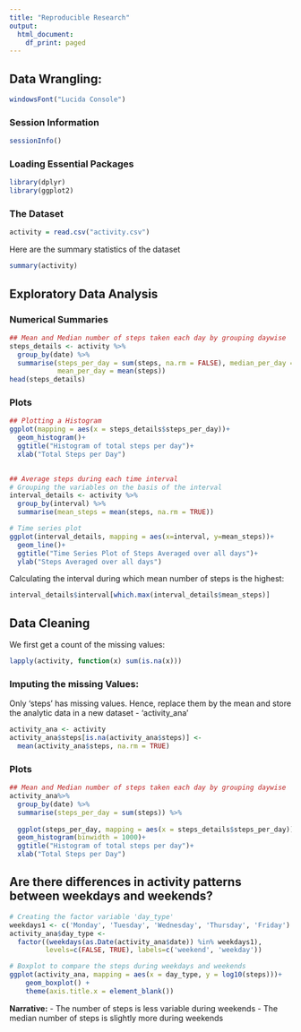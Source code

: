 ```yaml
---
title: "Reproducible Research"
output:
  html_document:
    df_print: paged
---
```

## Data Wrangling:
```r
windowsFont("Lucida Console")
```

### Session Information
```r
sessionInfo()
```

### Loading Essential Packages
```r
library(dplyr)
library(ggplot2)
```

### The Dataset
```r
activity = read.csv("activity.csv")
```
Here are the summary statistics of the dataset
```r
summary(activity)
```

## Exploratory Data Analysis
### Numerical Summaries
```r
## Mean and Median number of steps taken each day by grouping daywise
steps_details <- activity %>%
  group_by(date) %>%
  summarise(steps_per_day = sum(steps, na.rm = FALSE), median_per_day = median(steps),
            mean_per_day = mean(steps))
head(steps_details)
```

### Plots
```r
## Plotting a Histogram
ggplot(mapping = aes(x = steps_details$steps_per_day))+
  geom_histogram()+ 
  ggtitle("Histogram of total steps per day")+
  xlab("Total Steps per Day") 
  
```

```r
## Average steps during each time interval
# Grouping the variables on the basis of the interval
interval_details <- activity %>%
  group_by(interval) %>%
  summarise(mean_steps = mean(steps, na.rm = TRUE))

# Time series plot
ggplot(interval_details, mapping = aes(x=interval, y=mean_steps))+
  geom_line()+
  ggtitle("Time Series Plot of Steps Averaged over all days")+
  ylab("Steps Averaged over all days")
```

Calculating the interval during which mean number of steps is the highest: 
```r
interval_details$interval[which.max(interval_details$mean_steps)]
```

## Data Cleaning 

We first get a count of the missing values:
```r
lapply(activity, function(x) sum(is.na(x)))
```

### Imputing the missing Values:
Only 'steps' has missing values. Hence, replace them by the mean and store the analytic data in a new dataset - 'activity_ana'

```r
activity_ana <- activity
activity_ana$steps[is.na(activity_ana$steps)] <- 
  mean(activity_ana$steps, na.rm = TRUE)
```

### Plots
```r
## Mean and Median number of steps taken each day by grouping daywise
activity_ana%>%
  group_by(date) %>%
  summarise(steps_per_day = sum(steps)) %>%
  
  ggplot(steps_per_day, mapping = aes(x = steps_details$steps_per_day))+
  geom_histogram(binwidth = 1000)+
  ggtitle("Histogram of total steps per day")+
  xlab("Total Steps per Day") 
```

## Are there differences in activity patterns between weekdays and weekends?
```r
# Creating the factor variable 'day_type'
weekdays1 <- c('Monday', 'Tuesday', 'Wednesday', 'Thursday', 'Friday')
activity_ana$day_type <- 
  factor((weekdays(as.Date(activity_ana$date)) %in% weekdays1), 
         levels=c(FALSE, TRUE), labels=c('weekend', 'weekday'))

# Boxplot to compare the steps during weekdays and weekends
ggplot(activity_ana, mapping = aes(x = day_type, y = log10(steps)))+
    geom_boxplot() +
    theme(axis.title.x = element_blank())
```

**Narrative:**
- The number of steps is less variable during weekends
- The median number of steps is slightly more during weekends
